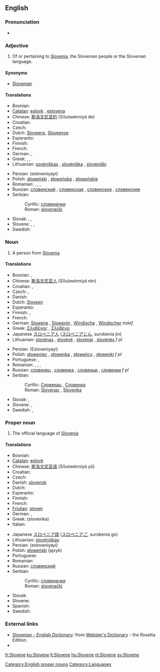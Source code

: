 ==English==

===Pronunciation===
* {{audio|en-us-Slovene.ogg|Audio (US)}}

===Adjective===
{{en-adj}}

# Of or pertaining to [[Slovenia]], the Slovenian people or the Slovenian language.

====Synonyms====
* [[Slovenian]]

====Translations====
{{trans-top|adjective}}
* Bosnian: {{t-|bs|slovenački|m}}
* [[Catalan]]: [[eslovè]] {{m}}, [[eslovena]] {{f}}
* Chinese: [[斯洛文尼亚的]] (Sīluòwénníyà de)
* Croatian: {{t-|hr|slovenski|f}}
* Czech: {{t-|cs|slovinský|m}}
* Dutch: [[Sloveens]], [[Sloveense]]
* Esperanto: {{t-|eo|slovena|xs=Esperanto}}
* Finnish: {{t+|fi|slovenialainen}}
* French: {{t+|fr|slovène|m|f}}
* German: {{t+|de|slowenisch}}, {{t-|de|windisch}}
* Greek: {{t+|el|σλοβενικός|m|sc=Grek}}, {{t+|el|σλοβενική|f|sc=Grek}}, {{t+|el|σλοβενικό|n|sc=Grek}}
* Lithuanian: [[sovėniškas]] {{m}}, [[slovėniška]] {{f}}, [[slovėniški]] {{p}}
{{trans-mid}}
* Persian: {{FAchar|[[اسلوونیایی]]}} (esloveniyayi)
* Polish: [[słoweński]] {{m}}, [[słoweńska]] {{f}}, [[słoweńskie]] {{n}}
* Romanian: {{t-|ro|sloven|m}}, {{t-|ro|slovenă|f}}, {{t-|ro|sloveni|p}}, {{t-|ro|slovene|f|p}}
* Russian: [[словенский]] {{m}}, [[словенская]] {{f}}, [[словенское]] {{n}}, [[словенские]] {{p}}
* Serbian:
*: Cyrillic: [[словеначки#Serbian|словеначки]] {{m}}
*: Roman: [[slovenački#Serbian|slovenački]] {{m}}
* Slovak: {{t-|sk|slovinský|m}}, {{t-|sk|slovinská|f}}, {{t-|sk|slovinské|n}}
* Slovene: {{t+|sl|slovenski|m}}, {{t-|sl|slovenska|f}}, {{t-|sl|slovensko|n}}
* Swedish: {{t+|sv|slovensk}}
{{trans-bottom}}

===Noun===
{{en-noun}}

# A person from [[Slovenia]]

====Translations====
{{trans-top|a person}}
* Bosnian: {{t-|bs|Slovenac|m}}, {{t-|bs|Slovenka|f}}
* Chinese: [[斯洛文尼亚人]] (Sīluòwénníyà rén)
* Croatian: {{t-|hr|Slovenac|m}}, {{t-|hr|Slovenka|f}}
* Czech: {{t-|cs|Slovinec|m}}, {{t-|cs|Slovinka|f}}
* Danish: {{t-|da|slovener}}
* Dutch: [[Sloveen]]
* Esperanto: {{t-|eo|sloveno|xs=Esperanto}}
* Finnish: {{t+|fi|sloveeni}}, {{t|fi|slovenialainen}}
* French: {{t+|fr|Slovène|m|f}}
* German: [[Slowene]] {{m}}, [[Slowenin]] {{f}}, [[Windische]] {{m|f}}, [[Windischer]] {{m}} ''indef.''
* Greek: [[Σλοβένος]] {{m}}, [[Σλοβένα]] {{f}}
* Japanese [[スロベニア人]] ([[スロベニアじん]], surobenia jin)
* Lithuanian: [[slovėnas]] {{m}}, [[slovėnė]] {{f}}, [[slovėnai]] {{p}}, [[slovėnės]] ''f pl''
{{trans-mid}}
* Persian: {{FAchar|[[اسلوونیایی]]}} (Esloveniyayi)
* Polish: [[słoweniec]] {{m}}, [[słowenka]] {{f}}, [[słoweńcy]] {{p}}, [[słowenki]] ''f pl''
* Portuguese: {{t+|pt|esloveno|m}}, {{t-|pt|eslovena|f}}
* Romanian: {{t-|ro|sloven|m}}, {{t-|ro|slovenă|f}}, {{t-|ro|sloveni|p}}, {{t-|ro|slovene|f|p}}
* Russian: [[словенец]] {{m}}, [[словенка]] {{f}}, [[словенци]] {{p}}, [[словенки]] ''f pl''
* Serbian:
*: Cyrillic: [[Словенац#Serbian|Словенац]] {{m}}, [[Словенка#Serbian|Словенка]] {{f}}
*: Roman: [[Slovenac]] {{m}}, [[Slovenka]] {{f}}
* Slovak: {{t-|sk|Slovinec|m}}, {{t-|sk|Slovinka|f}}
* Slovene: {{t-|sl|Slovenec|m}}, {{t-|sl|Slovenka|f}}
* Swedish: {{t-|sv|sloven|m}}, {{t+|sv|slovenska|f}}
{{trans-bottom}}

===Proper noun===
{{en-noun|-}}

# The official language of [[Slovenia]]
{{wikipedia}}

====Translations====
{{trans-top|the language}}
* Bosnian: {{t-|bs|slovenački|m}}
* [[Catalan]]: [[eslovè]]
* Chinese: [[斯洛文尼亚语]] (Sīluòwénníyà yǔ)
* Croatian: {{t-|hr|slovenski|m}}
* Czech: {{t-|cs|slovinština|f}}
* Danish: [[slovensk]]
* Dutch: {{t+|nl|Sloveens|n}}
* Esperanto: {{t-|eo|slovena|xs=Esperanto}}
* Finnish: {{t+|fi|sloveeni}}
* French: {{t+|fr|slovène|m}}
* [[Friulian]]: [[sloven]]
* German: {{t-|de|Slowenisch}}, {{t-|de|Windisch}}
* Greek: {{t+|el|σλοβενικά|n|p|sc=Grek}} (slovénika)
* Italian: {{t+|it|sloveno}}
{{trans-mid}}
* Japanese [[スロベニア語]] ([[スロベニアご]], surobenia go)
* Lithuanian: [[slovėniškas]]
* Persian: {{FAchar|[[اسلوونیایی]]}} (esloveniyayi)
* Polish: [[słoweński]] (język) {{m}}
* Portuguese: {{t+|pt|esloveno}}
* Romanian: {{t-|ro|slovenă|f}}
* Russian: [[словенский]]
* Serbian:
*: Cyrillic: [[словеначки#Serbian|словеначки]] {{m}}
*: Roman: [[slovenački#Serbian|slovenački]] {{m}}
* Slovak: {{t-|sk|slovinčina|f}}
* Slovene: {{t+|sl|slovenščina}}
* Spanish: {{t+|es|esloveno}}
* Swedish: {{t+|sv|slovenska}}
{{trans-bottom}}

===External links===
* [http://www.websters-online-dictionary.org/definition/Slovene-english/ Slovenian - English Dictionary]: from [http://www.websters-online-dictionary.org/ Webster's Dictionary] - the Rosetta Edition.
* {{ethnologue|code=slv}}

[[Category:English proper nouns]]
[[Category:Languages]]

[[fr:Slovene]]
[[ku:Slovene]]
[[lt:Slovene]]
[[hu:Slovene]]
[[nl:Slovene]]
[[sv:Slovene]]